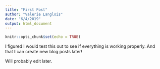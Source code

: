 ```yaml
---
title: "First Post"
author: "Valerie Langlois"
date: "6/4/2019"
output: html_document
---
```


```r
knitr::opts_chunk$set(echo = TRUE)
```

I figured I would test this out to see if everything is working properly. And that I can create new blog posts later!

Will probably edit later.
